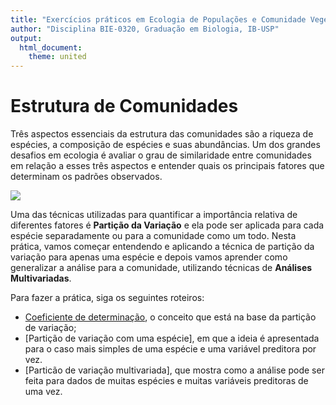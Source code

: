 ```yaml
---
title: "Exercícios práticos em Ecologia de Populações e Comunidade Vegetais"
author: "Disciplina BIE-0320, Graduação em Biologia, IB-USP"
output:
  html_document:
    theme: united
---
```


# Estrutura de Comunidades

Três aspectos essenciais da estrutura das comunidades são a riqueza de
espécies, a composição de espécies e suas abundâncias. Um dos grandes
desafios em ecologia é avaliar o grau de similaridade entre
comunidades em relação a esses três aspectos e entender quais os
principais fatores que determinam os padrões observados.

![](images/richards_1_2_perfil_tropi_temperada.jpg?450)


Uma das técnicas utilizadas para quantificar a importância relativa de
diferentes fatores é **Partição da Variação** e ela pode ser aplicada
para cada espécie separadamente ou para a comunidade como um
todo. Nesta prática, vamos começar entendendo e aplicando a técnica de
partição da variação para apenas uma espécie e depois vamos aprender
como generalizar a análise para a comunidade, utilizando técnicas de
**Análises Multivariadas**.

Para fazer a prática, siga os seguintes roteiros:

  - [Coeficiente de determinação](coeficiente_determinação.html), o
    conceito que está na base da partição de variação;
  - [Partição de variação com uma espécie], em que a ideia é
    apresentada para o caso mais simples de uma espécie e uma variável
    preditora por vez.
  - [Particão de variação multivariada], que mostra como a análise
    pode ser feita para dados de muitas espécies e muitas variáveis
    preditoras de uma vez.
